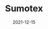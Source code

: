 ---
title: Sumotex
tag: DeFi,NFTs
status: publish
date: 2021-12-15
slug: Sumotex is the first ever blockchain powered Real Estate PE firm with the integration of DePIN principles.
logo: /img/Sumotex.png
featured_img:
website: https://sumotex.co/
twitter:
telegram:
---